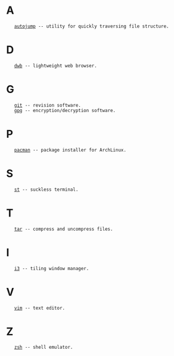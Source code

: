 = A =
    [[../software/autojump|autojump]] -- utility for quickly traversing file structure.

= D =
    [[../software/dwb|dwb]] -- lightweight web browser.

= G =
    [[../software/git|git]] -- revision software.
    [[../software/gpg|gpg]] -- encryption/decryption software.

= P =
    [[../software/pacman|pacman]] -- package installer for ArchLinux.

= S =
    [[../software/st|st]] -- suckless terminal.

= T =
    [[../software/tar|tar]] -- compress and uncompress files.

= I =
    [[../software/i3|i3]] -- tiling window manager.

= V =
    [[../software/vim|vim]] -- text editor.

= Z =
    [[../software/zsh|zsh]] -- shell emulator.
